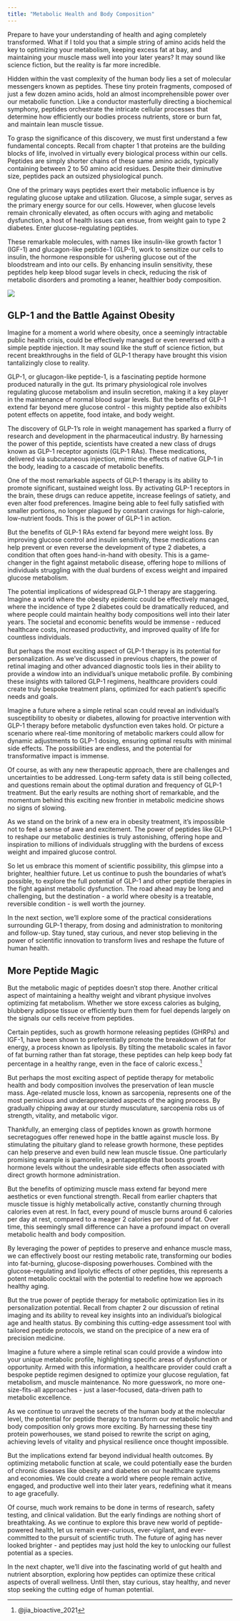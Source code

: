 ```yaml
---
title: "Metabolic Health and Body Composition"
---
```



Prepare to have your understanding of health and aging completely transformed. What if I told you that a simple string of amino acids held the key to optimizing your metabolism, keeping excess fat at bay, and maintaining your muscle mass well into your later years? It may sound like science fiction, but the reality is far more incredible. 

Hidden within the vast complexity of the human body lies a set of molecular messengers known as peptides. These tiny protein fragments, composed of just a few dozen amino acids, hold an almost incomprehensible power over our metabolic function. Like a conductor masterfully directing a biochemical symphony, peptides orchestrate the intricate cellular processes that determine how efficiently our bodies process nutrients, store or burn fat, and maintain lean muscle tissue.

To grasp the significance of this discovery, we must first understand a few fundamental concepts. Recall from chapter 1 that proteins are the building blocks of life, involved in virtually every biological process within our cells. Peptides are simply shorter chains of these same amino acids, typically containing between 2 to 50 amino acid residues. Despite their diminutive size, peptides pack an outsized physiological punch.

One of the primary ways peptides exert their metabolic influence is by regulating glucose uptake and utilization. Glucose, a simple sugar, serves as the primary energy source for our cells. However, when glucose levels remain chronically elevated, as often occurs with aging and metabolic dysfunction, a host of health issues can ensue, from weight gain to type 2 diabetes. Enter glucose-regulating peptides.

These remarkable molecules, with names like insulin-like growth factor 1 (IGF-1) and glucagon-like peptide-1 (GLP-1), work to sensitize our cells to insulin, the hormone responsible for ushering glucose out of the bloodstream and into our cells. By enhancing insulin sensitivity, these peptides help keep blood sugar levels in check, reducing the risk of metabolic disorders and promoting a leaner, healthier body composition.

![](_resources/images/chemistry/glp1-structure.svg)

## GLP-1 and the Battle Against Obesity


Imagine for a moment a world where obesity, once a seemingly intractable public health crisis, could be effectively managed or even reversed with a simple peptide injection. It may sound like the stuff of science fiction, but recent breakthroughs in the field of GLP-1 therapy have brought this vision tantalizingly close to reality.

GLP-1, or glucagon-like peptide-1, is a fascinating peptide hormone produced naturally in the gut. Its primary physiological role involves regulating glucose metabolism and insulin secretion, making it a key player in the maintenance of normal blood sugar levels. But the benefits of GLP-1 extend far beyond mere glucose control - this mighty peptide also exhibits potent effects on appetite, food intake, and body weight.

The discovery of GLP-1's role in weight management has sparked a flurry of research and development in the pharmaceutical industry. By harnessing the power of this peptide, scientists have created a new class of drugs known as GLP-1 receptor agonists (GLP-1 RAs). These medications, delivered via subcutaneous injection, mimic the effects of native GLP-1 in the body, leading to a cascade of metabolic benefits.

One of the most remarkable aspects of GLP-1 therapy is its ability to promote significant, sustained weight loss. By activating GLP-1 receptors in the brain, these drugs can reduce appetite, increase feelings of satiety, and even alter food preferences. Imagine being able to feel fully satisfied with smaller portions, no longer plagued by constant cravings for high-calorie, low-nutrient foods. This is the power of GLP-1 in action.

But the benefits of GLP-1 RAs extend far beyond mere weight loss. By improving glucose control and insulin sensitivity, these medications can help prevent or even reverse the development of type 2 diabetes, a condition that often goes hand-in-hand with obesity. This is a game-changer in the fight against metabolic disease, offering hope to millions of individuals struggling with the dual burdens of excess weight and impaired glucose metabolism.

The potential implications of widespread GLP-1 therapy are staggering. Imagine a world where the obesity epidemic could be effectively managed, where the incidence of type 2 diabetes could be dramatically reduced, and where people could maintain healthy body compositions well into their later years. The societal and economic benefits would be immense - reduced healthcare costs, increased productivity, and improved quality of life for countless individuals.

But perhaps the most exciting aspect of GLP-1 therapy is its potential for personalization. As we've discussed in previous chapters, the power of retinal imaging and other advanced diagnostic tools lies in their ability to provide a window into an individual's unique metabolic profile. By combining these insights with tailored GLP-1 regimens, healthcare providers could create truly bespoke treatment plans, optimized for each patient's specific needs and goals.

Imagine a future where a simple retinal scan could reveal an individual's susceptibility to obesity or diabetes, allowing for proactive intervention with GLP-1 therapy before metabolic dysfunction even takes hold. Or picture a scenario where real-time monitoring of metabolic markers could allow for dynamic adjustments to GLP-1 dosing, ensuring optimal results with minimal side effects. The possibilities are endless, and the potential for transformative impact is immense.

Of course, as with any new therapeutic approach, there are challenges and uncertainties to be addressed. Long-term safety data is still being collected, and questions remain about the optimal duration and frequency of GLP-1 treatment. But the early results are nothing short of remarkable, and the momentum behind this exciting new frontier in metabolic medicine shows no signs of slowing.

As we stand on the brink of a new era in obesity treatment, it's impossible not to feel a sense of awe and excitement. The power of peptides like GLP-1 to reshape our metabolic destinies is truly astonishing, offering hope and inspiration to millions of individuals struggling with the burdens of excess weight and impaired glucose control.

So let us embrace this moment of scientific possibility, this glimpse into a brighter, healthier future. Let us continue to push the boundaries of what's possible, to explore the full potential of GLP-1 and other peptide therapies in the fight against metabolic dysfunction. The road ahead may be long and challenging, but the destination - a world where obesity is a treatable, reversible condition - is well worth the journey.

In the next section, we'll explore some of the practical considerations surrounding GLP-1 therapy, from dosing and administration to monitoring and follow-up. Stay tuned, stay curious, and never stop believing in the power of scientific innovation to transform lives and reshape the future of human health.

## More Peptide Magic

But the metabolic magic of peptides doesn't stop there. Another critical aspect of maintaining a healthy weight and vibrant physique involves optimizing fat metabolism. Whether we store excess calories as bulging, blubbery adipose tissue or efficiently burn them for fuel depends largely on the signals our cells receive from peptides.

Certain peptides, such as growth hormone releasing peptides (GHRPs) and IGF-1, have been shown to preferentially promote the breakdown of fat for energy, a process known as lipolysis. By tilting the metabolic scales in favor of fat burning rather than fat storage, these peptides can help keep body fat percentage in a healthy range, even in the face of caloric excess.^[@jia_bioactive_2021]

But perhaps the most exciting aspect of peptide therapy for metabolic health and body composition involves the preservation of lean muscle mass. Age-related muscle loss, known as sarcopenia, represents one of the most pernicious and underappreciated aspects of the aging process. By gradually chipping away at our sturdy musculature, sarcopenia robs us of strength, vitality, and metabolic vigor.

Thankfully, an emerging class of peptides known as growth hormone secretagogues offer renewed hope in the battle against muscle loss. By stimulating the pituitary gland to release growth hormone, these peptides can help preserve and even build new lean muscle tissue. One particularly promising example is ipamorelin, a pentapeptide that boosts growth hormone levels without the undesirable side effects often associated with direct growth hormone administration.

But the benefits of optimizing muscle mass extend far beyond mere aesthetics or even functional strength. Recall from earlier chapters that muscle tissue is highly metabolically active, constantly churning through calories even at rest. In fact, every pound of muscle burns around 6 calories per day at rest, compared to a meager 2 calories per pound of fat. Over time, this seemingly small difference can have a profound impact on overall metabolic health and body composition.

By leveraging the power of peptides to preserve and enhance muscle mass, we can effectively boost our resting metabolic rate, transforming our bodies into fat-burning, glucose-disposing powerhouses. Combined with the glucose-regulating and lipolytic effects of other peptides, this represents a potent metabolic cocktail with the potential to redefine how we approach healthy aging.

But the true power of peptide therapy for metabolic optimization lies in its personalization potential. Recall from chapter 2 our discussion of retinal imaging and its ability to reveal key insights into an individual's biological age and health status. By combining this cutting-edge assessment tool with tailored peptide protocols, we stand on the precipice of a new era of precision medicine.

Imagine a future where a simple retinal scan could provide a window into your unique metabolic profile, highlighting specific areas of dysfunction or opportunity. Armed with this information, a healthcare provider could craft a bespoke peptide regimen designed to optimize your glucose regulation, fat metabolism, and muscle maintenance. No more guesswork, no more one-size-fits-all approaches - just a laser-focused, data-driven path to metabolic excellence.

As we continue to unravel the secrets of the human body at the molecular level, the potential for peptide therapy to transform our metabolic health and body composition only grows more exciting. By harnessing these tiny protein powerhouses, we stand poised to rewrite the script on aging, achieving levels of vitality and physical resilience once thought impossible.

But the implications extend far beyond individual health outcomes. By optimizing metabolic function at scale, we could potentially ease the burden of chronic diseases like obesity and diabetes on our healthcare systems and economies. We could create a world where people remain active, engaged, and productive well into their later years, redefining what it means to age gracefully.

Of course, much work remains to be done in terms of research, safety testing, and clinical validation. But the early findings are nothing short of breathtaking. As we continue to explore this brave new world of peptide-powered health, let us remain ever-curious, ever-vigilant, and ever-committed to the pursuit of scientific truth. The future of aging has never looked brighter - and peptides may just hold the key to unlocking our fullest potential as a species.

In the next chapter, we'll dive into the fascinating world of gut health and nutrient absorption, exploring how peptides can optimize these critical aspects of overall wellness. Until then, stay curious, stay healthy, and never stop seeking the cutting edge of human potential.